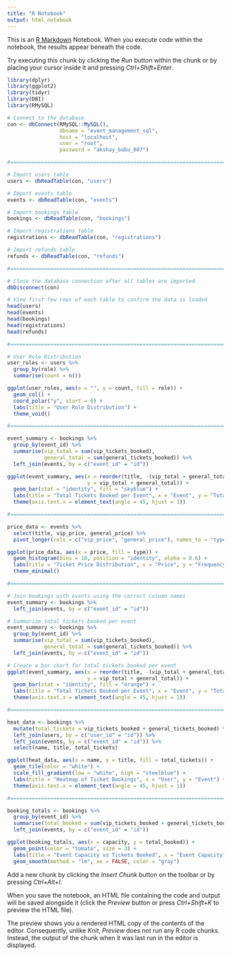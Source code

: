 ---
title: "R Notebook"
output: html_notebook
---

This is an [R Markdown](http://rmarkdown.rstudio.com) Notebook. When you execute code within the notebook, the results appear beneath the code. 

Try executing this chunk by clicking the *Run* button within the chunk or by placing your cursor inside it and pressing *Ctrl+Shift+Enter*. 

```{r}
library(dplyr)
library(ggplot2)
library(tidyr)
library(DBI)
library(RMySQL)  

# Connect to the database
con <- dbConnect(RMySQL::MySQL(),
                 dbname = "event_management_sql",
                 host = "localhost",
                 user = "root",
                 password = "akshay_babu_007")

#===================================================================================================================

# Import users table
users <- dbReadTable(con, "users")

# Import events table
events <- dbReadTable(con, "events")

# Import bookings table
bookings <- dbReadTable(con, "bookings")

# Import registrations table
registrations <- dbReadTable(con, "registrations")

# Import refunds table
refunds <- dbReadTable(con, "refunds")

#===================================================================================================================

# Close the database connection after all tables are imported
dbDisconnect(con)

# View first few rows of each table to confirm the data is loaded
head(users)
head(events)
head(bookings)
head(registrations)
head(refunds)

#===================================================================================================================

# User Role Distribution
user_roles <- users %>%
  group_by(role) %>%
  summarise(count = n())

ggplot(user_roles, aes(x = "", y = count, fill = role)) +
  geom_col() +
  coord_polar("y", start = 0) +
  labs(title = "User Role Distribution") +
  theme_void()

#===================================================================================================================

event_summary <- bookings %>%
  group_by(event_id) %>%
  summarise(vip_total = sum(vip_tickets_booked), 
            general_total = sum(general_tickets_booked)) %>%
  left_join(events, by = c("event_id" = "id"))

ggplot(event_summary, aes(x = reorder(title, -(vip_total + general_total)), 
                          y = vip_total + general_total)) +
  geom_bar(stat = "identity", fill = "skyblue") +
  labs(title = "Total Tickets Booked per Event", x = "Event", y = "Total Tickets Booked") +
  theme(axis.text.x = element_text(angle = 45, hjust = 1))

#===================================================================================================================

price_data <- events %>%
  select(title, vip_price, general_price) %>%
  pivot_longer(cols = c("vip_price", "general_price"), names_to = "type", values_to = "price")

ggplot(price_data, aes(x = price, fill = type)) +
  geom_histogram(bins = 10, position = "identity", alpha = 0.6) +
  labs(title = "Ticket Price Distribution", x = "Price", y = "Frequency") +
  theme_minimal()

#===================================================================================================================

# Join bookings with events using the correct column names
event_summary <- bookings %>%
  left_join(events, by = c("event_id" = "id"))

# Summarize total tickets booked per event
event_summary <- bookings %>%
  group_by(event_id) %>%
  summarise(vip_total = sum(vip_tickets_booked), 
            general_total = sum(general_tickets_booked)) %>%
  left_join(events, by = c("event_id" = "id"))

# Create a bar chart for total tickets booked per event
ggplot(event_summary, aes(x = reorder(title, -(vip_total + general_total)), 
                          y = vip_total + general_total)) +
  geom_bar(stat = "identity", fill = "orange") +
  labs(title = "Total Tickets Booked per Event", x = "Event", y = "Total Tickets Booked") +
  theme(axis.text.x = element_text(angle = 45, hjust = 1))

#===================================================================================================================

heat_data <- bookings %>%
  mutate(total_tickets = vip_tickets_booked + general_tickets_booked) %>%
  left_join(users, by = c("user_id" = "id")) %>%
  left_join(events, by = c("event_id" = "id")) %>%
  select(name, title, total_tickets)

ggplot(heat_data, aes(x = name, y = title, fill = total_tickets)) +
  geom_tile(color = "white") +
  scale_fill_gradient(low = "white", high = "steelblue") +
  labs(title = "Heatmap of Ticket Bookings", x = "User", y = "Event") +
  theme(axis.text.x = element_text(angle = 45, hjust = 1))

#===================================================================================================================

booking_totals <- bookings %>%
  group_by(event_id) %>%
  summarise(total_booked = sum(vip_tickets_booked + general_tickets_booked)) %>%
  left_join(events, by = c("event_id" = "id"))

ggplot(booking_totals, aes(x = capacity, y = total_booked)) +
  geom_point(color = "tomato", size = 3) +
  labs(title = "Event Capacity vs Tickets Booked", x = "Event Capacity", y = "Total Tickets Booked") +
  geom_smooth(method = "lm", se = FALSE, color = "gray")

```

Add a new chunk by clicking the *Insert Chunk* button on the toolbar or by pressing *Ctrl+Alt+I*.

When you save the notebook, an HTML file containing the code and output will be saved alongside it (click the *Preview* button or press *Ctrl+Shift+K* to preview the HTML file).

The preview shows you a rendered HTML copy of the contents of the editor. Consequently, unlike *Knit*, *Preview* does not run any R code chunks. Instead, the output of the chunk when it was last run in the editor is displayed.
